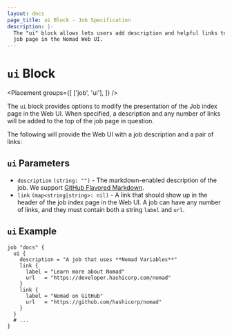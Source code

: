```yaml
---
layout: docs
page_title: ui Block - Job Specification
description: |-
  The "ui" block allows lets users add description and helpful links to their
  job page in the Nomad Web UI.
---
```


# `ui` Block

<Placement
  groups={[
    ['job', 'ui'],
  ]}
/>

The `ui` block provides options to modify the presentation of the Job index page
in the Web UI. When specified, a description and any number of links will be
added to the top of the job page in question.

The following will provide the Web UI with a job description and a pair of links:

## `ui` Parameters

- `description` `(string: "")` - The markdown-enabled description of the job. We
  support [GitHub Flavored Markdown](https://github.github.com/gfm/).
- `link` `(map<string|string>: nil)` - A link that should show up in the header
  of the job index page in the Web UI. A job can have any number of links, and
  they must contain both a string `label` and `url`.

## `ui` Example

```hcl
job "docs" {
  ui {
    description = "A job that uses **Nomad Variables**"
    link {
      label = "Learn more about Nomad"
      url   = "https://developer.hashicorp.com/nomad"
    }
    link {
      label = "Nomad on GitHub"
      url   = "https://github.com/hashicorp/nomad"
    }
  }
  # ...
}
```
